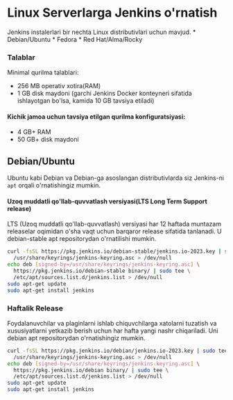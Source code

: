 
# Linux Serverlarga Jenkins o'rnatish

<Callout type="info" emoji="">
Jenkins instalerlari bir nechta Linux distributivlari uchun mavjud.
* Debian/Ubuntu
* Fedora
* Red Hat/Alma/Rocky
</Callout>

### Talablar

Minimal qurilma talablari:

* 256 MB operativ xotira(RAM)
* 1 GB disk maydoni (garchi Jenkins Docker konteyneri sifatida ishlayotgan bo'lsa, kamida 10 GB tavsiya etiladi)

#### Kichik jamoa uchun tavsiya etilgan qurilma konfiguratsiyasi:

* 4 GB+ RAM
* 50 GB+ disk maydoni

## Debian/Ubuntu

Ubuntu kabi Debian va Debian-ga asoslangan distributivlarda siz Jenkins-ni `apt` orqali o'rnatishingiz mumkin.

#### Uzoq muddatli qo'llab-quvvatlash versiyasi(LTS Long Term Support release)

LTS (Uzoq muddatli qo'llab-quvvatlash) versiyasi har 12 haftada muntazam releaselar oqimidan o'sha vaqt uchun barqaror release sifatida tanlanadi. U debian-stable apt repositorydan o'rnatilishi mumkin.

```bash
curl -fsSL https://pkg.jenkins.io/debian-stable/jenkins.io-2023.key | sudo tee \
  /usr/share/keyrings/jenkins-keyring.asc > /dev/null
echo deb [signed-by=/usr/share/keyrings/jenkins-keyring.asc] \
  https://pkg.jenkins.io/debian-stable binary/ | sudo tee \
  /etc/apt/sources.list.d/jenkins.list > /dev/null
sudo apt-get update
sudo apt-get install jenkins
```

### Haftalik Release

Foydalanuvchilar va plaginlarni ishlab chiquvchilarga xatolarni tuzatish va xususiyatlarni yetkazib berish uchun har hafta yangi nashr chiqariladi. Uni debian apt repositorydan o'rnatishingiz mumkin.

```bash
curl -fsSL https://pkg.jenkins.io/debian/jenkins.io-2023.key | sudo tee \
  /usr/share/keyrings/jenkins-keyring.asc > /dev/null
echo deb [signed-by=/usr/share/keyrings/jenkins-keyring.asc] \
  https://pkg.jenkins.io/debian binary/ | sudo tee \
  /etc/apt/sources.list.d/jenkins.list > /dev/null
sudo apt-get update
sudo apt-get install jenkins
```